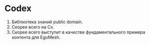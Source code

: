 # Codex

1. Библиотека знаний public domain.
2. Скорее всего на Cx.
3. Скорее всего выступит в качестве фундаментального примера контента для EgoMesh.
